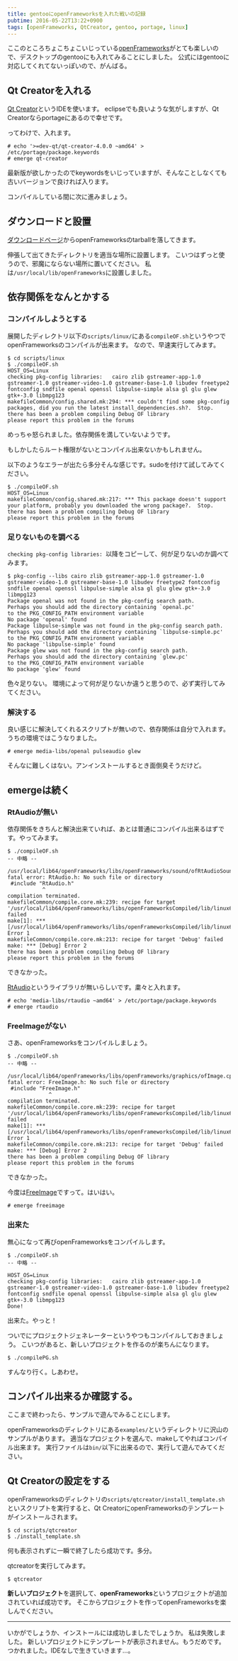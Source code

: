 ```yaml
---
title: gentooにopenFrameworksを入れた戦いの記録
pubtime: 2016-05-22T13:22+0900
tags: [openFrameworks, QtCreator, gentoo, portage, linux]
---
```


ここのところちょこちょこいじっている[openFrameworks](http://openframeworks.cc/ja/)がとても楽しいので、デスクトップのgentooにも入れてみることにしました。
公式にはgentooに対応してくれてないっぽいので、がんばる。

## Qt Creatorを入れる
[Qt Creator](https://www.qt.io/ide/)というIDEを使います。
eclipseでも良いような気がしますが、Qt Creatorならportageにあるので幸せです。

ってわけで、入れます。
```
# echo '>=dev-qt/qt-creator-4.0.0 ~amd64' > /etc/portage/package.keywords
# emerge qt-creator
```
最新版が欲しかったのでkeywordsをいじっていますが、そんなことしなくても古いバージョンで良ければ入ります。

コンパイルしている間に次に進みましょう。

## ダウンロードと設置
[ダウンロードページ](http://openframeworks.cc/ja/download/)からopenFrameworksのtarballを落してきます。

伸張して出てきたディレクトリを適当な場所に設置します。
こいつはずっと使うので、邪魔にならない場所に置いてください。
私は`/usr/local/lib/openFrameworks`に設置しました。

## 依存関係をなんとかする
### コンパイルしようとする
展開したディレクトリ以下の`scripts/linux/`にある`compileOF.sh`というやつでopenFrameworksのコンパイルが出来ます。
なので、早速実行してみます。

```
$ cd scripts/linux
$ ./compileOF.sh
HOST_OS=Linux
checking pkg-config libraries:   cairo zlib gstreamer-app-1.0 gstreamer-1.0 gstreamer-video-1.0 gstreamer-base-1.0 libudev freetype2 fontconfig sndfile openal openssl libpulse-simple alsa gl glu glew gtk+-3.0 libmpg123
makefileCommon/config.shared.mk:294: *** couldn't find some pkg-config packages, did you run the latest install_dependencies.sh?.  Stop.
there has been a problem compiling Debug OF library
please report this problem in the forums
```
めっちゃ怒られました。依存関係を満していないようです。

<PS date="2016-05-27">
もしかしたらルート権限がないとコンパイル出来ないかもしれません。

以下のようなエラーが出たら多分そんな感じです。sudoを付けて試してみてください。
```
$ ./compileOF.sh
HOST_OS=Linux
makefileCommon/config.shared.mk:217: *** This package doesn't support your platform, probably you downloaded the wrong package?.  Stop.
there has been a problem compiling Debug OF library
please report this problem in the forums
```
</PS>

### 足りないものを調べる
`checking pkg-config libraries: `以降をコピーして、何が足りないのか調べてみます。
```
$ pkg-config --libs cairo zlib gstreamer-app-1.0 gstreamer-1.0 gstreamer-video-1.0 gstreamer-base-1.0 libudev freetype2 fontconfig sndfile openal openssl libpulse-simple alsa gl glu glew gtk+-3.0 libmpg123
Package openal was not found in the pkg-config search path.
Perhaps you should add the directory containing `openal.pc'
to the PKG_CONFIG_PATH environment variable
No package 'openal' found
Package libpulse-simple was not found in the pkg-config search path.
Perhaps you should add the directory containing `libpulse-simple.pc'
to the PKG_CONFIG_PATH environment variable
No package 'libpulse-simple' found
Package glew was not found in the pkg-config search path.
Perhaps you should add the directory containing `glew.pc'
to the PKG_CONFIG_PATH environment variable
No package 'glew' found
```
色々足りない。
環境によって何が足りないか違うと思うので、必ず実行してみてください。

### 解決する
良い感じに解決してくれるスクリプトが無いので、依存関係は自分で入れます。
うちの環境ではこうなりました。
```
# emerge media-libs/openal pulseaudio glew
```
そんなに難しくはない。アンインストールするとき面倒臭そうだけど。

## emergeは続く
### RtAudioが無い
依存関係をきちんと解決出来ていれば、あとは普通にコンパイル出来るはずです。やってみます。
```
$ ./compileOF.sh
-- 中略 --

/usr/local/lib64/openFrameworks/libs/openFrameworks/sound/ofRtAudioSoundStream.cpp:8:21: fatal error: RtAudio.h: No such file or directory
 #include "RtAudio.h"
           ^
compilation terminated.
makefileCommon/compile.core.mk:239: recipe for target '/usr/local/lib64/openFrameworks/libs/openFrameworksCompiled/lib/linux64/obj/Debug/libs/openFrameworks/sound/ofRtAudioSoundStream.o' failed
make[1]: *** [/usr/local/lib64/openFrameworks/libs/openFrameworksCompiled/lib/linux64/obj/Debug/libs/openFrameworks/sound/ofRtAudioSoundStream.o] Error 1
makefileCommon/compile.core.mk:213: recipe for target 'Debug' failed
make: *** [Debug] Error 2
there has been a problem compiling Debug OF library
please report this problem in the forums
```
できなかった。

[RtAudio](https://www.music.mcgill.ca/~gary/rtaudio/)というライブラリが無いらしいです。粛々と入れます。
```
# echo 'media-libs/rtaudio ~amd64' > /etc/portage/package.keywords
# emerge rtaudio
```

### FreeImageがない
さあ、openFrameworksをコンパイルしましょう。
```
$ ./compileOF.sh
-- 中略 --

/usr/local/lib64/openFrameworks/libs/openFrameworks/graphics/ofImage.cpp:5:23: fatal error: FreeImage.h: No such file or directory
 #include "FreeImage.h"
             ^
compilation terminated.
makefileCommon/compile.core.mk:239: recipe for target '/usr/local/lib64/openFrameworks/libs/openFrameworksCompiled/lib/linux64/obj/Debug/libs/openFrameworks/graphics/ofImage.o' failed
make[1]: *** [/usr/local/lib64/openFrameworks/libs/openFrameworksCompiled/lib/linux64/obj/Debug/libs/openFrameworks/graphics/ofImage.o] Error 1
makefileCommon/compile.core.mk:213: recipe for target 'Debug' failed
make: *** [Debug] Error 2
there has been a problem compiling Debug OF library
please report this problem in the forums
```
できなかった。

今度は[FreeImage](http://freeimage.sourceforge.net/)ですって。はいはい。
```
# emerge freeimage
```

### 出来た
無心になって再びopenFrameworksをコンパイルします。
```
$ ./compileOF.sh
-- 中略 --

HOST_OS=Linux
checking pkg-config libraries:   cairo zlib gstreamer-app-1.0 gstreamer-1.0 gstreamer-video-1.0 gstreamer-base-1.0 libudev freetype2 fontconfig sndfile openal openssl libpulse-simple alsa gl glu glew gtk+-3.0 libmpg123
Done!
```
出来た。やっと！

ついでにプロジェクトジェネレーターというやつもコンパイルしておきましょう。
こいつがあると、新しいプロジェクトを作るのが楽ちんになります。
```
$ ./compilePG.sh
```
すんなり行く。しあわせ。

## コンパイル出来るか確認する。
ここまで終わったら、サンプルで遊んでみることにします。

openFrameworksのディレクトリにある`examples/`というディレクトリに沢山のサンプルがあります。
適当なプロジェクトを選んで、makeしてやればコンパイル出来ます。
実行ファイルは`bin/`以下に出来るので、実行して遊んでみてください。

## Qt Creatorの設定をする
openFrameworksのディレクトリの`scripts/qtcreator/install_template.sh`といスクリプトを実行すると、Qt CreatorにopenFrameworksのテンプレートがインストールされます。
```
$ cd scripts/qtcreator
$ ./install_template.sh
```
何も表示されずに一瞬で終了したら成功です。多分。

qtcreatorを実行してみます。
```
$ qtcreator
```

**新しいプロジェクト**を選択して、**openFrameworks**というプロジェクトが追加されていれば成功です。
そこからプロジェクトを作ってopenFrameworksを楽しんでください。

---

いかがでしょうか、インストールには成功しましたでしょうか。
私は失敗しました。
新しいプロジェクトにテンプレートが表示されません。もうだめです。つかれました。IDEなしで生きていきます…。
